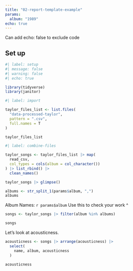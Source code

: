 ```yaml
---
title: "02-report-template-example"
params:
  album: "1989"
echo: true
---
```

Can add echo: false to exclude code


## Set up

```r

#| label: setup
#| message: false
#| warning: false
#| echo: true

library(tidyverse)
library(janitor)

```

```r
#| label: import

taylor_files_list <- list.files(
  "data-processed-taylor",
  pattern = ".csv",
  full.names = T
)

taylor_files_list
```

```r
#| label: combine-files 

taylor_songs <- taylor_files_list |> map(
  read_csv,
  col_types = cols(album = col_character())
) |> list_rbind() |> 
  clean_names()

taylor_songs |> glimpse()
```

```r
albums <- str_split_1(params$album, ",")
albums
```

Album Names: `r params$album` 
Use this to check your work ^

```r
songs <- taylor_songs |> filter(album %in% albums)

songs

```

Let's look at acousticness.

```r
acousticness <- songs |> arrange(acousticness) |> 
  select(
    name, album, acousticness
  )

acousticness
```


